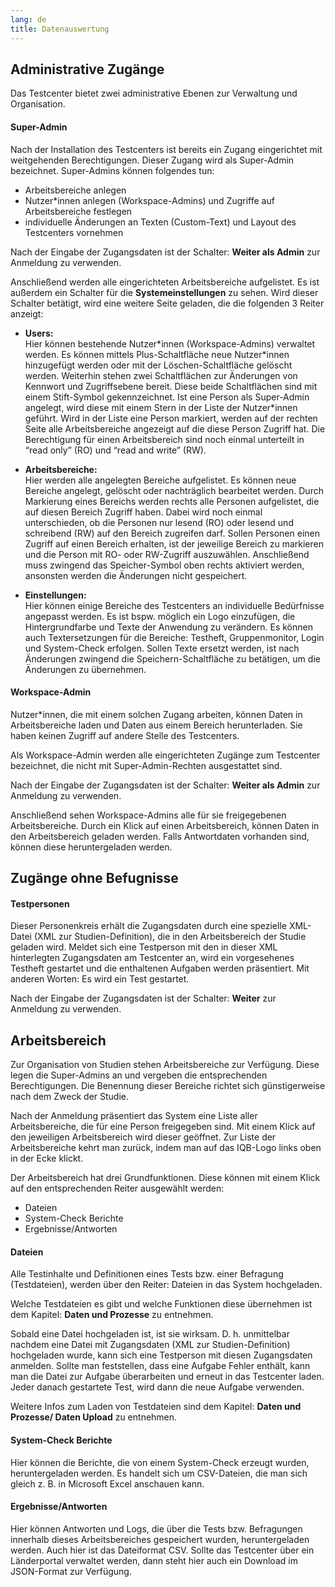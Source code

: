 ```yaml
---
lang: de
title: Datenauswertung
---
```


## Administrative Zugänge

Das Testcenter bietet zwei administrative Ebenen zur Verwaltung und Organisation. 

#### Super-Admin

Nach der Installation des Testcenters ist bereits ein Zugang eingerichtet mit weitgehenden Berechtigungen. Dieser Zugang wird als Super-Admin bezeichnet. Super-Admins können folgendes tun:

* Arbeitsbereiche anlegen
* Nutzer\*innen anlegen (Workspace-Admins) und Zugriffe auf Arbeitsbereiche festlegen
* individuelle Änderungen an Texten (Custom-Text) und Layout des Testcenters vornehmen

Nach der Eingabe der Zugangsdaten ist der Schalter: **Weiter als Admin** zur Anmeldung zu verwenden.

Anschließend werden alle eingerichteten Arbeitsbereiche aufgelistet. Es ist außerdem ein Schalter für die **Systemeinstellungen** zu sehen. Wird dieser Schalter betätigt, wird eine weitere Seite geladen, die die folgenden 3 Reiter anzeigt:

* **Users:**<br>
Hier können bestehende Nutzer\*innen (Workspace-Admins) verwaltet werden. Es können mittels Plus-Schaltfläche neue Nutzer\*innen hinzugefügt werden oder mit der Löschen-Schaltfläche gelöscht werden. Weiterhin stehen zwei Schaltflächen zur Änderungen von Kennwort und Zugriffsebene bereit. Diese beide Schaltflächen sind mit einem Stift-Symbol gekennzeichnet. Ist eine Person als Super-Admin angelegt, wird diese mit einem Stern in der Liste der Nutzer\*innen geführt. Wird in der Liste eine Person markiert, werden auf der rechten Seite alle Arbeitsbereiche angezeigt auf die diese Person Zugriff hat. Die Berechtigung für einen Arbeitsbereich sind noch einmal unterteilt in "read only" (RO) und "read and write" (RW).

* **Arbeitsbereiche:**<br>
Hier werden alle angelegten Bereiche aufgelistet. Es können neue Bereiche angelegt, gelöscht oder nachträglich bearbeitet werden. Durch Markierung eines Bereichs werden rechts alle Personen aufgelistet, die auf diesen Bereich Zugriff haben. Dabei wird noch einmal unterschieden, ob die Personen nur lesend (RO) oder lesend und schreibend (RW) auf den Bereich zugreifen darf. Sollen Personen einen Zugriff auf einen Bereich erhalten, ist der jeweilige Bereich zu markieren und die Person mit RO- oder RW-Zugriff auszuwählen. Anschließend muss zwingend das Speicher-Symbol oben rechts aktiviert werden, ansonsten werden die Änderungen nicht gespeichert.

* **Einstellungen:**<br>
Hier können einige Bereiche des Testcenters an individuelle Bedürfnisse angepasst werden. Es ist bspw. möglich ein Logo einzufügen, die Hintergrundfarbe und Texte der Anwendung zu verändern. Es können auch Textersetzungen für die Bereiche: Testheft, Gruppenmonitor, Login und System-Check erfolgen. Sollen Texte ersetzt werden, ist nach Änderungen zwingend die Speichern-Schaltfläche zu betätigen, um die Änderungen zu übernehmen.


#### Workspace-Admin

Nutzer\*innen, die mit einem solchen Zugang arbeiten, können Daten in Arbeitsbereiche laden und Daten aus einem Bereich herunterladen. Sie haben keinen Zugriff auf andere Stelle des Testcenters. 

::: {.callout-note}
Als Workspace-Admin werden alle eingerichteten Zugänge zum Testcenter bezeichnet, die nicht mit Super-Admin-Rechten ausgestattet sind.
:::

Nach der Eingabe der Zugangsdaten ist der Schalter: **Weiter als Admin** zur Anmeldung zu verwenden.

Anschließend sehen Workspace-Admins alle für sie freigegebenen Arbeitsbereiche. Durch ein Klick auf einen Arbeitsbereich, können Daten in den Arbeitsbereich geladen werden. Falls Antwortdaten vorhanden sind, können diese heruntergeladen werden.

## Zugänge ohne Befugnisse

#### Testpersonen

Dieser Personenkreis erhält die Zugangsdaten durch eine spezielle XML-Datei (XML zur Studien-Definition), die in den Arbeitsbereich der Studie geladen wird. Meldet sich eine Testperson mit den in dieser XML hinterlegten Zugangsdaten am Testcenter an, wird ein vorgesehenes Testheft gestartet und die enthaltenen Aufgaben werden präsentiert. Mit anderen Worten: Es wird ein Test gestartet.

Nach der Eingabe der Zugangsdaten ist der Schalter: **Weiter** zur Anmeldung zu verwenden.

## Arbeitsbereich

Zur Organisation von Studien stehen Arbeitsbereiche zur Verfügung. Diese legen die Super-Admins an und vergeben die entsprechenden Berechtigungen. Die Benennung dieser Bereiche richtet sich günstigerweise nach dem Zweck der Studie.

Nach der Anmeldung präsentiert das System eine Liste aller Arbeitsbereiche, die für eine Person freigegeben sind. Mit einem Klick auf den jeweiligen Arbeitsbereich wird dieser geöffnet. Zur Liste der Arbeitsbereiche kehrt man zurück, indem man auf das IQB-Logo links oben in der Ecke klickt.

Der Arbeitsbereich hat drei Grundfunktionen. Diese können mit einem Klick auf den entsprechenden Reiter ausgewählt werden:

* Dateien
* System-Check Berichte
* Ergebnisse/Antworten

#### Dateien

Alle Testinhalte und Definitionen eines Tests bzw. einer Befragung (Testdateien), werden über den Reiter: Dateien in das System hochgeladen. 

::: {.callout-note}
Welche Testdateien es gibt und welche Funktionen diese übernehmen ist dem Kapitel: **Daten und Prozesse** zu entnehmen.
:::

Sobald eine Datei hochgeladen ist, ist sie wirksam. D. h. unmittelbar nachdem eine Datei mit Zugangsdaten (XML zur Studien-Definition) hochgeladen wurde, kann sich eine Testperson mit diesen Zugangsdaten anmelden. Sollte man feststellen, dass eine Aufgabe Fehler enthält, kann man die Datei zur Aufgabe überarbeiten und erneut in das Testcenter laden. Jeder danach gestartete Test, wird dann die neue Aufgabe verwenden.

::: {.callout-note}
Weitere Infos zum Laden von Testdateien sind dem Kapitel: **Daten und Prozesse/ Daten Upload** zu entnehmen.
:::

#### System-Check Berichte

Hier können die Berichte, die von einem System-Check erzeugt wurden, heruntergeladen werden. Es handelt sich um CSV-Dateien, die man sich gleich z. B. in Microsoft Excel anschauen kann.

#### Ergebnisse/Antworten

Hier können Antworten und Logs, die über die Tests bzw. Befragungen innerhalb dieses Arbeitsbereiches gespeichert wurden, heruntergeladen werden. Auch hier ist das Dateiformat CSV. Sollte das Testcenter über ein Länderportal verwaltet werden, dann steht hier auch ein Download im JSON-Format zur Verfügung.

